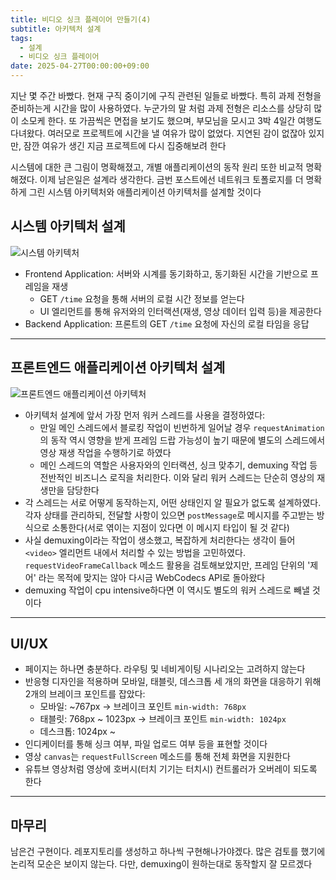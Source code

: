```yaml
---
title: 비디오 싱크 플레이어 만들기(4)
subtitle: 아키텍처 설계
tags:
  - 설계
  - 비디오 싱크 플레이어
date: 2025-04-27T00:00:00+09:00
---
```


지난 몇 주간 바빴다. 현재 구직 중이기에 구직 관련된 일들로 바빴다. 특히 과제 전형을 준비하는게 시간을 많이 사용하였다. 누군가의 말 처럼 과제 전형은 리소스를 상당히 많이 소모케 한다. 또 가끔씩은 면접을 보기도 했으며, 부모님을 모시고 3박 4일간 여행도 다녀왔다. 여러모로 프로젝트에 시간을 낼 여유가 많이 없었다. 지연된 감이 없잖아 있지만, 잠깐 여유가 생긴 지금 프로젝트에 다시 집중해보려 한다

시스템에 대한 큰 그림이 명확해졌고, 개별 애플리케이션의 동작 원리 또한 비교적 명확해졌다. 이제 남은일은 설계라 생각한다. 금번 포스트에선 네트워크 토폴로지를 더 명확하게 그린 시스템 아키텍처와 애플리케이션 아키텍처를 설계할 것이다

## 시스템 아키텍처 설계
![시스템 아키텍처](/markdown/blog/project/video-sync/system_architecture.png)
- Frontend Application: 서버와 시계를 동기화하고, 동기화된 시간을 기반으로 프레임을 재생
  - GET `/time` 요청을 통해 서버의 로컬 시간 정보를 얻는다
  - UI 엘리먼트를 통해 유저와의 인터랙션(재생, 영상 데이터 입력 등)을 제공한다
- Backend Application: 프론트의 GET `/time` 요청에 자신의 로컬 타임을 응답

---

## 프론트엔드 애플리케이션 아키텍처 설계
![프론트엔드 애플리케이션 아키텍처](/markdown/blog/project/video-sync/frontend_application_architecture.png)
- 아키텍처 설계에 앞서 가장 먼저 워커 스레드를 사용을 결정하였다:
  - 만일 메인 스레드에서 블로킹 작업이 빈번하게 일어날 경우 `requestAnimation`의 동작 역시 영향을 받게 프레임 드랍 가능성이 높기 때문에 별도의 스레드에서 영상 재생 작업을 수행하기로 하였다
  - 메인 스레드의 역할은 사용자와의 인터랙션, 싱크 맞추기, demuxing 작업 등 전반적인 비즈니스 로직을 처리한다. 이와 달리 워커 스레드는 단순히 영상의 재생만을 담당한다
- 각 스레드는 서로 어떻게 동작하는지, 어떤 상태인지 알 필요가 없도록 설계하였다. 각자 상태를 관리하되, 전달할 사항이 있으면 `postMessage`로 메시지를 주고받는 방식으로 소통한다(서로 엮이는 지점이 있다면 이 메시지 타입이 될 것 같다)
- 사실 demuxing이라는 작업이 생소했고, 복잡하게 처리한다는 생각이 들어 `<video>` 엘리먼트 내에서 처리할 수 있는 방법을 고민하였다. `requestVideoFrameCallback` 메소드 활용을 검토해보았지만, 프레임 단위의 '제어' 라는 목적에 맞지는 않아 다시금 WebCodecs API로 돌아왔다
- demuxing 작업이 cpu intensive하다면 이 역시도 별도의 워커 스레드로 빼낼 것이다

---

## UI/UX
- 페이지는 하나면 충분하다. 라우팅 및 네비게이팅 시나리오는 고려하지 않는다
- 반응형 디자인을 적용하며 모바일, 태블릿, 데스크톱 세 개의 화면을 대응하기 위해 2개의 브레이크 포인트를 잡았다:
  - 모바일: ~767px → 브레이크 포인트 `min-width: 768px`
  - 태블릿: 768px ~ 1023px → 브레이크 포인트 `min-width: 1024px`
  - 데스크톱: 1024px ~
- 인디케이터를 통해 싱크 여부, 파일 업로드 여부 등을 표현할 것이다
- 영상 `canvas`는 `requestFullScreen` 메소드를 통해 전체 화면을 지원한다
- 유튜브 영상처럼 영상에 호버시(터치 기기는 터치시) 컨트롤러가 오버레이 되도록 한다

---

## 마무리
남은건 구현이다. 레포지토리를 생성하고 하나씩 구현해나가야겠다. 많은 검토를 했기에 논리적 모순은 보이지 않는다. 다만, demuxing이 원하는대로 동작할지 잘 모르겠다